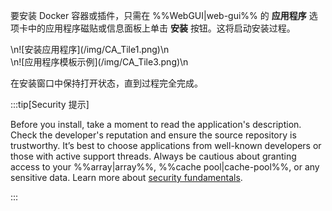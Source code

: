要安装 Docker 容器或插件，只需在 %%WebGUI|web-gui%% 的 **应用程序** 选项卡中的应用程序磁贴或信息面板上单击 **安装** 按钮。这将启动安装过程。

<div style={{ margin: 'auto', maxWidth: '800px', display: 'flex', flexDirection: 'row', justifyContent: 'center', gap: '20px', alignItems: 'flex-start' }}>
  <div style={{ maxWidth: '390px', display: 'flex', flexDirection: 'column', alignItems: 'center' }}>
    \n![安装应用程序](/img/CA_Tile1.png)\n
  </div>

  <div style={{ maxWidth: '390px', display: 'flex', flexDirection: 'column', alignItems: 'center' }}>
    \n![应用程序模板示例](/img/CA_Tile3.png)\n
  </div>
</div>

在安装窗口中保持打开状态，直到过程完全完成。

:::tip[Security 提示]

Before you install, take a moment to read the application's description. Check the developer's reputation and ensure the source repository is trustworthy. It’s best to choose applications from well-known developers or those with active support threads. Always be cautious about granting access to your %%array|array%%, %%cache pool|cache-pool%%, or any sensitive data. Learn more about [security fundamentals](../../../system-administration/secure-your-server/security-fundamentals.mdx).

:::
